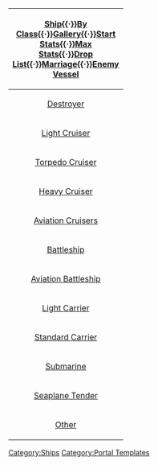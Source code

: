 {| class="wikitable"
|-
!colspan=2 align=center|[[Ship]]{{·}}[[Ship Class|By Class]]{{·}}[[Ship List (Image)|Gallery]]{{·}}[[Ship list|Start Stats]]{{·}}[[Ship Maximum Status|Max Stats]]{{·}}[[Drop List]]{{·}}[[Marriage]]{{·}}[[Enemy Vessel]]
|-
| style="width: 110px;text-align: center;"| [[List of destroyers by upgraded maximum stats|Destroyer]]
|
[[Mutsuki]]{{·}}
[[Kisaragi]]{{·}}
[[Yayoi]]{{·}}
[[Uzuki]]{{·}}
[[Satsuki]]{{·}}
[[Fumizuki]]{{·}}
[[Nagatsuki]]{{·}}
[[Kikuzuki]]{{·}}
[[Mikazuki]]{{·}}
[[Mochizuki]]{{·}}
[[Fubuki]]{{·}}
[[Shirayuki]]{{·}}
[[Hatsuyuki]]{{·}}
[[Miyuki]]{{·}}
[[Murakumo]]{{·}}
[[Isonami]]{{·}}
[[Ayanami]]{{·}}
[[Shikinami]]{{·}}
[[Oboro]]{{·}}
[[Akebono]]{{·}}
[[Sazanami]]{{·}}
[[Ushio]]{{·}}
[[Akatsuki]]{{·}}
[[Hibiki|Hibiki/Верный]]{{·}}
[[Ikazuchi]]{{·}}
[[Inazuma]]{{·}}
[[Hatsuharu]]{{·}}
[[Nenohi]]{{·}}
[[Wakaba]]{{·}}
[[Hatsushimo]]{{·}}
[[Shiratsuyu]]{{·}}
[[Shigure]]{{·}}
[[Murasame]]{{·}}
[[Yuudachi]]{{·}}
[[Harusame]]{{·}}
[[Samidare]]{{·}}
[[Suzukaze]]{{·}}
[[Asashio]]{{·}}
[[Ooshio]]{{·}}
[[Michishio]]{{·}}
[[Arashio]]{{·}}
[[Yamagumo]]{{·}}
[[Asagumo]]{{·}}
[[Arare]]{{·}}
[[Kasumi]]{{·}}
[[Kagerou]]{{·}}
[[Shiranui]]{{·}}
[[Kuroshio]]{{·}}
[[Hatsukaze]]{{·}}
[[Yukikaze]]{{·}}
[[Amatsukaze]]{{·}}
[[Tokitsukaze]]{{·}}
[[Urakaze]]{{·}}
[[Isokaze]]{{·}}
[[Hamakaze]]{{·}}
[[Tanikaze]]{{·}}
[[Nowaki]]{{·}}
[[Maikaze]]{{·}}
[[Akigumo]]{{·}}
[[Yuugumo]]{{·}}
[[Makigumo]]{{·}}
[[Naganami]]{{·}}
[[Asashimo]]{{·}}
[[Hayashimo]]{{·}}
[[Kiyoshimo]]{{·}}
[[Akizuki]]{{·}}
[[Shimakaze]]{{·}}
[[Z1]]{{·}}
[[Z3]]{{·}}
[[Takanami]]{{·}}
[[Umikaze]]{{·}}
[[Kawakaze]]{{·}}
[[Teruzuki]]{{·}}
[[Kazagumo]]{{·}}
[[Libeccio]]
|-
| style="text-align: center;"| [[List of light cruisers by upgraded maximum stats|Light Cruiser]]
|
[[Tenryuu]]{{·}}
[[Tatsuta]]{{·}}
[[Kuma]]{{·}}
[[Tama]]{{·}}
[[Kitakami]]{{·}}
[[Ooi]]{{·}}
[[Kiso]]{{·}}
[[Nagara]]{{·}}
[[Isuzu]]{{·}}
[[Yura]]{{·}}
[[Natori]]{{·}}
[[Kinu]]{{·}}
[[Abukuma]]{{·}}
[[Yuubari]]{{·}}
[[Sendai]]{{·}}
[[Jintsuu]]{{·}}
[[Naka]]{{·}}
[[Katori]]{{·}}
[[Agano]]{{·}}
[[Noshiro]]{{·}}
[[Yahagi]]{{·}}
[[Sakawa]]{{·}}
[[Ooyodo]]
|-
| style="text-align: center;"| [[List of Torpedo Cruisers by upgraded maximum stats|Torpedo Cruiser]]
|
[[Kitakami]]{{·}}
[[Ooi]]{{·}}
[[Kiso]]
|-
| style="text-align: center;"| [[List of heavy cruisers by upgraded maximum stats|Heavy Cruiser]]
|
[[Furutaka]]{{·}}
[[Kako]]{{·}}
[[Aoba]]{{·}}
[[Kinugasa]]{{·}}
[[Myoukou]]{{·}}
[[Nachi]]{{·}}
[[Ashigara]]{{·}}
[[Haguro]]{{·}}
[[Takao]]{{·}}
[[Atago]]{{·}}
[[Maya]]{{·}}
[[Choukai]]{{·}}
[[Mogami]]{{·}}
[[Mikuma]]{{·}}
[[Suzuya]]{{·}}
[[Kumano]]{{·}}
[[Tone]]{{·}}
[[Chikuma]]{{·}}
[[Prinz Eugen]]
|-
| style="text-align: center;"| [[List of Aviation Cruisers by upgraded maximum stats|Aviation Cruisers]]
|
[[Mogami]]{{·}}
[[Mikuma]]{{·}}
[[Suzuya]]{{·}}
[[Kumano]]{{·}}
[[Tone]]{{·}}
[[Chikuma]]
|-
| style="text-align: center;"| [[List of battleships by upgraded maximum stats|Battleship]]
|
[[Kongou]]{{·}}
[[Hiei]]{{·}}
[[Haruna]]{{·}}
[[Kirishima]]{{·}}
[[Fusou]]{{·}}
[[Yamashiro]]{{·}}
[[Ise]]{{·}}
[[Hyuuga]]{{·}}
[[Nagato]]{{·}}
[[Mutsu]]{{·}}
[[Yamato]]{{·}}
[[Musashi]]{{·}}
[[Bismarck]]{{·}}
[[Littorio]]{{·}}
[[Roma]]
|-
| style="text-align: center;"| [[List of Aviation Battleships by upgraded maximum stats|Aviation Battleship]]
|
[[Fusou]]{{·}}
[[Yamashiro]]{{·}}
[[Ise]]{{·}}
[[Hyuuga]]
|-
| style="text-align: center;"| [[List of light aircraft carriers by upgraded maximum stats|Light Carrier]]
|
[[Houshou]]{{·}}
[[Ryuujou]]{{·}}
[[Taigei|Ryuuhou]]{{·}}
[[Hiyou]]{{·}}
[[Junyou]]{{·}}
[[Shouhou]]{{·}}
[[Zuihou]]{{·}}
[[Chitose]]{{·}}
[[Chiyoda]]
|-
| style="text-align: center;" | [[List of fleet standard aircraft carriers by upgraded maximum stats|Standard Carrier]]
|
[[Akagi]]{{·}}
[[Kaga]]{{·}}
[[Souryuu]]{{·}}
[[Hiryuu]]{{·}}
[[Shoukaku]]{{·}}
[[Zuikaku]]{{·}}
[[Taihou]]{{·}}
[[Unryuu]]{{·}}
[[Amagi]]{{·}}
[[Katsuragi]]
|-
| style="text-align: center;" | [[List of submarines by upgraded maximum stats|Submarine]]
|
[[I-168]]{{·}}
[[I-8]]{{·}}
[[I-19]]{{·}}
[[I-58]]{{·}}
[[I-401]]{{·}}
[[Maruyu]]{{·}}
[[U-511|U-511/Ro-500]]
|-
| style="text-align: center;" | [[List of seaplane tenders by upgraded maximum stats|Seaplane Tender]]
|
[[Chitose]]{{·}}
[[Chiyoda]]{{·}}
[[Akitsushima]]{{·}}
[[Mizuho]]
|-
| style="text-align: center;" | [[Auxiliary Ships|Other]]
|
[[Taigei]]{{·}}
[[Akashi]]{{·}}
[[Katori]]{{·}}
[[Akitsu Maru]]{{·}}
[[Hayasui]]
|}
<noinclude>[[Category:Ships]] [[Category:Portal Templates]]</noinclude>